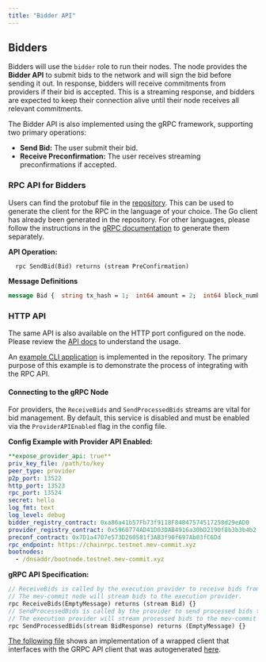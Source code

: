 ```yaml
---
title: "Bidder API"
---
```


## **Bidders**

Bidders will use the `bidder` role to run their nodes. The node provides the **Bidder API** to submit bids to the network and will sign the bid before sending it out. In response, bidders will receive commitments from providers if their bid is accepted. This is a streaming response, and bidders are expected to keep their connection alive until their node receives all relevant commitments.

The Bidder API is also implemented using the gRPC framework, supporting two primary operations:

- **Send Bid:** The user submit their bid.
- **Receive Preconfirmation:** The user receives streaming preconfirmations if accepted.

### **RPC API for Bidders**

Users can find the protobuf file in the [repository](https://github.com/primev/mev-commit/blob/main/p2p/rpc/bidderapi/v1/bidderapi.proto). This can be used to generate the client for the RPC in the language of your choice. The Go client has already been generated in the repository. For other languages, please follow the instructions in the [gRPC documentation](https://grpc.io/docs/languages/) to generate them separately.

**API Operation:**

```
  rpc SendBid(Bid) returns (stream PreConfirmation)
```

**Message Definitions**

```protobuf
message Bid {  string tx_hash = 1;  int64 amount = 2;  int64 block_number = 3; int64 decay_start_timestamp = 4; int64 decay_end_timestamp = 5}; message PreConfirmation {  string tx_hashes = 1;  int64 amount = 2;  int64 block_number = 3;  string received_bid_digest = 4;  string received_bid_signature = 5;  string commitment_digest = 6;  string commitment_signature = 7; string provider_address = 8; int64 decay_start_timestamp = 9; int64 decay_end_timestamp = 10; int64 dispatch_timestamp = 11};
```

### **HTTP API**

The same API is also available on the HTTP port configured on the node. Please review the [API docs](/api-reference/bidder/sendbid) to understand the usage.

An [example CLI application](https://github.com/primev/mev-commit/blob/main/p2p/examples/biddercli/main.go) is implemented in the repository. The primary purpose of this example is to demonstrate the process of integrating with the RPC API.

#### Connecting to the gRPC Node

For providers, the `ReceiveBids` and `SendProcessedBids` streams are vital for bid management. By default, this service is disabled and must be enabled via the `ProviderAPIEnabled` flag in the config file.

**Config Example with Provider API Enabled:**

```yaml
**expose_provider_api: true**
priv_key_file: /path/to/key
peer_type: provider
p2p_port: 13522
http_port: 13523
rpc_port: 13524
secret: hello
log_fmt: text
log_level: debug
bidder_registry_contract: 0xa86a41b57Fb73f9118F84847574517258d29eAD0
provider_registry_contract: 0x5960774AD41D03DAB4916a30bD2190f8b3b3b4b2
preconf_contract: 0x7D1a4707e573D260581f3AB3f90f697Ab03fC6Dd
rpc_endpoint: https://chainrpc.testnet.mev-commit.xyz
bootnodes:
  - /dnsaddr/bootnode.testnet.mev-commit.xyz
```

**gRPC API Specification:**

```protobuf
// ReceiveBids is called by the execution provider to receive bids from the mev-commit node.
// The mev-commit node will stream bids to the execution provider.
rpc ReceiveBids(EmptyMessage) returns (stream Bid) {}
// SendProcessedBids is called by the provider to send processed bids to the mev-commit node.
// The execution provider will stream processed bids to the mev-commit node.
rpc SendProcessedBids(stream BidResponse) returns (EmptyMessage) {}
```

[The following file](https://github.com/primev/mev-commit/blob/main/integrationtest/provider/client.go) shows an implementation of a wrapped client that interfaces with the GRPC API client that was autogenerated [here](https://github.com/primev/mev-commit/blob/main/p2p/gen/go/bidderapi/v1/bidderapi.pb.go).
